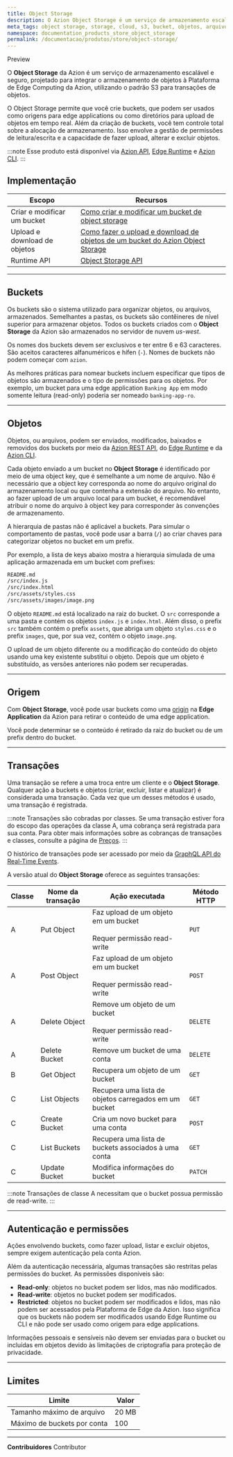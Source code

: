 ```yaml
---
title: Object Storage
description: O Azion Object Storage é um serviço de armazenamento escalável e seguro projetado para integrar o armazenamento de objetos com a Plataforma de Edge Computing da Azion usando o padrão S3.
meta_tags: object storage, storage, cloud, s3, bucket, objetos, arquivos, armazenamento, file storage
namespace: documentation_products_store_object_storage
permalink: /documentacao/produtos/store/object-storage/
---
```



<Badge variant="accent">
  Preview
</Badge>

O **Object Storage** da Azion é um serviço de armazenamento escalável e seguro, projetado para integrar o armazenamento de objetos à Plataforma de Edge Computing da Azion, utilizando o padrão S3 para transações de objetos. 

O Object Storage permite que você crie buckets, que podem ser usados como origens para edge applications ou como diretórios para upload de objetos em tempo real. Além da criação de buckets, você tem controle total sobre a alocação de armazenamento. Isso envolve a gestão de permissões de leitura/escrita e a capacidade de fazer upload, alterar e excluir objetos.

:::note
Esse produto está disponível via [Azion API](https://api.azion.com), [Edge Runtime](/pt-br/documentacao/produtos/edge-application/edge-functions/runtime/visao-geral/) e [Azion CLI](/pt-br/documentacao/produtos/azion-cli/visao-geral/).
:::

## Implementação

| Escopo | Recursos |
| --- | --- |
| Criar e modificar um bucket | [Como criar e modificar um bucket de object storage](/pt-br/documentacao/produtos/guias/criar-e-modificar-um-bucket/) |
| Upload e download de objetos | [Como fazer o upload e download de objetos de um bucket do Azion Object Storage](/pt-br/documentacao/produtos/guias/upload-e-download-de-objetos-do-bucket/) |
| Runtime API | [Object Storage API](/pt-br/documentacao/devtools/runtime/api-reference/storage/) |

---

## Buckets

Os buckets são o sistema utilizado para organizar objetos, ou arquivos, armazenados. Semelhantes a pastas, os buckets são contêineres de nível superior para armazenar objetos. Todos os buckets criados com o **Object Storage** da Azion são armazenados no servidor de nuvem *us-west*.

Os nomes dos buckets devem ser exclusivos e ter entre 6 e 63 caracteres. São aceitos caracteres alfanuméricos e hífen (`-`). Nomes de buckets não podem começar com `azion`.

As melhores práticas para nomear buckets incluem especificar que tipos de objetos são armazenados e o tipo de permissões para os objetos. Por exemplo, um bucket para uma edge application `Banking App` em modo somente leitura (read-only) poderia ser nomeado `banking-app-ro`.

---

## Objetos

Objetos, ou arquivos, podem ser enviados, modificados, baixados e removidos dos buckets por meio da [Azion REST API](https://api.azion.com), do [Edge Runtime](/pt-br/documentacao/produtos/edge-application/edge-functions/runtime/visao-geral/) e da [Azion CLI](/pt-br/documentacao/produtos/azion-cli/visao-geral/).

Cada objeto enviado a um bucket no **Object Storage** é identificado por meio de uma object key, que é semelhante a um nome de arquivo. Não é necessário que a object key corresponda ao nome do arquivo original do armazenamento local ou que contenha a extensão do arquivo. No entanto, ao fazer upload de um arquivo local para um bucket, é recomendável atribuir o nome do arquivo à object key para corresponder às convenções de armazenamento.

A hierarquia de pastas não é aplicável a buckets. Para simular o comportamento de pastas, você pode usar a barra (`/`) ao criar chaves para categorizar objetos no bucket em um prefix.

Por exemplo, a lista de keys abaixo mostra a hierarquia simulada de uma aplicação armazenada em um bucket com prefixes:

```bash
README.md
/src/index.js
/src/index.html
/src/assets/styles.css
/src/assets/images/image.png
```

O objeto `README.md` está localizado na raiz do bucket. O  `src` corresponde a uma pasta e contém os objetos `index.js` e `index.html`. Além disso, o prefix `src` também contém o prefix `assets`, que abriga um objeto `styles.css` e o prefix `images`, que, por sua vez, contém o objeto `image.png`.

O upload de um objeto diferente ou a modificação do conteúdo do objeto usando uma key existente substitui o objeto. Depois que um objeto é substituído, as versões anteriores não podem ser recuperadas.

---

## Origem

Com **Object Storage**, você pode usar buckets como uma [origin](/pt-br/documentacao/produtos/edge-application/origins/#object-storage) na **Edge Application** da Azion para retirar o conteúdo de uma edge application.

Você pode determinar se o conteúdo é retirado da raiz do bucket ou de um prefix dentro do bucket.

---

## Transações

Uma transação se refere a uma troca entre um cliente e o **Object Storage**. Qualquer ação a buckets e objetos (criar, excluir, listar e atualizar) é considerada uma transação. Cada vez que um desses métodos é usado, uma transação é registrada.

:::note
Transações são cobradas por classes. Se uma transação estiver fora do escopo das operações da classe A, uma cobrança será registrada para sua conta. Para obter mais informações sobre as cobranças de transações e classes, consulte a página de [Preços](https://www.azion.com/en/pricing/).
:::

O histórico de transações pode ser acessado por meio da [GraphQL API do Real-Time Events](/pt-br/documentacao/produtos/graphql-api/recursos/campos-events/#activityhistoryevents-activity-history).

A versão atual do **Object Storage** oferece as seguintes transações:

| Classe | Nome da transação | Ação executada | Método HTTP |
| --- | --- | --- | --- |
| A | Put Object | Faz upload de um objeto em um bucket <br></br>Requer permissão read-write | `PUT` |
| A | Post Object | Faz upload de um objeto em um bucket <br></br>Requer permissão read-write | `POST` |
| A | Delete Object | Remove um objeto de um bucket <br></br>Requer permissão read-write | `DELETE` |
| A | Delete Bucket | Remove um bucket de uma conta | `DELETE` |
| B | Get Object | Recupera um objeto de um bucket |  `GET` |
| C | List Objects | Recupera uma lista de objetos carregados em um bucket | `GET` |
| C | Create Bucket | Cria um novo bucket para uma conta | `POST` |
| C | List Buckets | Recupera uma lista de buckets associados à uma conta | `GET` |
| C | Update Bucket | Modifica informações do bucket | `PATCH` |

:::note
Transações de classe A necessitam que o bucket possua permissão de read-write.
:::

---

## Autenticação e permissões

Ações envolvendo buckets, como fazer upload, listar e excluir objetos, sempre exigem autenticação pela conta Azion.  

Além da autenticação necessária, algumas transações são restritas pelas permissões do bucket. As permissões disponíveis são:

- **Read-only**: objetos no bucket podem ser lidos, mas não modificados.
- **Read-write**: objetos no bucket podem ser modificados.
- **Restricted**: objetos no bucket podem ser modificados e lidos, mas não podem ser acessados pela Plataforma de Edge da Azion. Isso significa que os buckets não podem ser modificados usando Edge Runtime ou CLI e não pode ser usado como origem para edge applications.

Informações pessoais e sensíveis não devem ser enviadas para o bucket ou incluídas em objetos devido às limitações de criptografia para proteção de privacidade.

---

## Limites

| Limite | Valor | 
| --- | --- | 
| Tamanho máximo de arquivo | 20 MB |
| Máximo de buckets por conta | 100 |

---


**Contribuidores** <ContributorList>Contributor</ContributorList>
